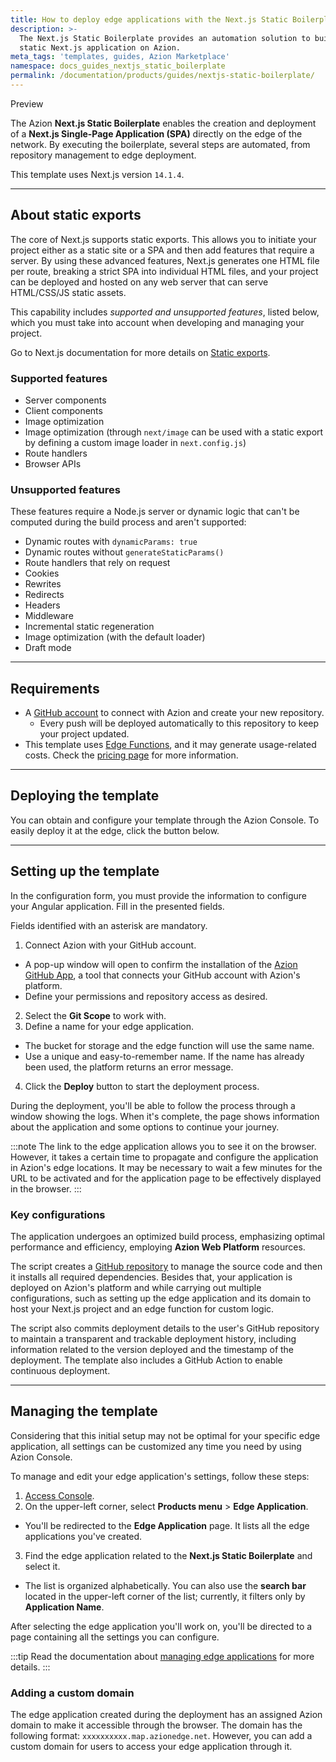 ```yaml
---
title: How to deploy edge applications with the Next.js Static Boilerplate
description: >-
  The Next.js Static Boilerplate provides an automation solution to build a
  static Next.js application on Azion.
meta_tags: 'templates, guides, Azion Marketplace'
namespace: docs_guides_nextjs_static_boilerplate
permalink: /documentation/products/guides/nextjs-static-boilerplate/
---
```



<Tag severity="info" client:only="vue">
Preview
</Tag>

The Azion **Next.js Static Boilerplate** enables the creation and deployment of a **Next.js Single-Page Application (SPA)** directly on the edge of the network. By executing the boilerplate, several steps are automated, from repository management to edge deployment.

This template uses Next.js version `14.1.4`.

---

## About static exports

The core of Next.js supports static exports. This allows you to initiate your project either as a static site or a SPA and then add features that require a server. By using these advanced features, Next.js generates one HTML file per route, breaking a strict SPA into individual HTML files, and your project can be deployed and hosted on any web server that can serve HTML/CSS/JS static assets.

This capability includes *supported and unsupported features*, listed below, which you must take into account when developing and managing your project.

Go to Next.js documentation for more details on [Static exports](https://nextjs.org/docs/app/building-your-application/deploying/static-exports).

### Supported features

- Server components
- Client components
- Image optimization
- Image optimization (through `next/image` can be used with a static export by defining a custom image loader in `next.config.js`)
- Route handlers
- Browser APIs

### Unsupported features

These features require a Node.js server or dynamic logic that can't be computed during the build process and aren't supported:

- Dynamic routes with `dynamicParams: true`
- Dynamic routes without `generateStaticParams()`
- Route handlers that rely on request
- Cookies
- Rewrites
- Redirects
- Headers
- Middleware
- Incremental static regeneration
- Image optimization (with the default loader)
- Draft mode

---

## Requirements

- A [GitHub account](https://github.com/signup) to connect with Azion and create your new repository.
  - Every push will be deployed automatically to this repository to keep your project updated.
- This template uses [Edge Functions](/en/documentation/products/build/edge-application/edge-functions/), and it may generate usage-related costs. Check the [pricing page](https://www.azion.com/en/pricing/) for more information.

---

## Deploying the template

You can obtain and configure your template through the Azion Console. To easily deploy it at the edge, click the button below.

<LinkButton
    label="Deploy"
    link="https://console.azion.com/create/nextjs/next-static-boilerplate"
    icon="ai ai-azion"
    icon-pos="left"
  />

---

## Setting up the template

In the configuration form, you must provide the information to configure your Angular application. Fill in the presented fields. 

Fields identified with an asterisk are mandatory.

1. Connect Azion with your GitHub account.
- A pop-up window will open to confirm the installation of the [Azion GitHub App](https://www.azion.com/en/documentation/products/guides/azion-github-app/), a tool that connects your GitHub account with Azion's platform.
- Define your permissions and repository access as desired.
2. Select the **Git Scope** to work with.
3. Define a name for your edge application.
- The bucket for storage and the edge function will use the same name.
- Use a unique and easy-to-remember name. If the name has already been used, the platform returns an error message.
4. Click the **Deploy** button to start the deployment process.

During the deployment, you'll be able to follow the process through a window showing the logs. When it's complete, the page shows information about the application and some options to continue your journey.

:::note
The link to the edge application allows you to see it on the browser. However, it takes a certain time to propagate and configure the application in Azion's edge locations. It may be necessary to wait a few minutes for the URL to be activated and for the application page to be effectively displayed in the browser.
:::

### Key configurations

The application undergoes an optimized build process, emphasizing optimal performance and efficiency, employing **Azion Web Platform** resources.

The script creates a [GitHub repository](https://github.com/aziontech/azion-samples/tree/dev/templates/nextjs-boilerplate) to manage the source code and then it installs all required dependencies. Besides that, your application is deployed on Azion's platform and while carrying out multiple configurations, such as setting up the edge application and its domain to host your Next.js project and an edge function for custom logic.

The script also commits deployment details to the user's GitHub repository to maintain a transparent and trackable deployment history, including information related to the version deployed and the timestamp of the deployment. The template also includes a GitHub Action to enable continuous deployment.

---

## Managing the template

Considering that this initial setup may not be optimal for your specific edge application, all settings can be customized any time you need by using Azion Console.

To manage and edit your edge application's settings, follow these steps:

1. [Access Console](https://console.azion.com).
2. On the upper-left corner, select **Products menu** > **Edge Application**.
- You'll be redirected to the **Edge Application** page. It lists all the edge applications you've created.
3. Find the edge application related to the **Next.js Static Boilerplate** and select it. 
- The list is organized alphabetically. You can also use the **search bar** located in the upper-left corner of the list; currently, it filters only by **Application Name**.

After selecting the edge application you'll work on, you'll be directed to a page containing all the settings you can configure.

:::tip
Read the documentation about [managing edge applications](/en/documentation/products/build/edge-application/first-steps/) for more details.
:::

### Adding a custom domain

The edge application created during the deployment has an assigned Azion domain to make it accessible through the browser. The domain has the following format: `xxxxxxxxxx.map.azionedge.net`. However, you can add a custom domain for users to access your edge application through it.


<LinkButton link="/en/documentation/products/build/edge-application/workloads/" label="go to workloads reference" severity="secondary" /> 



